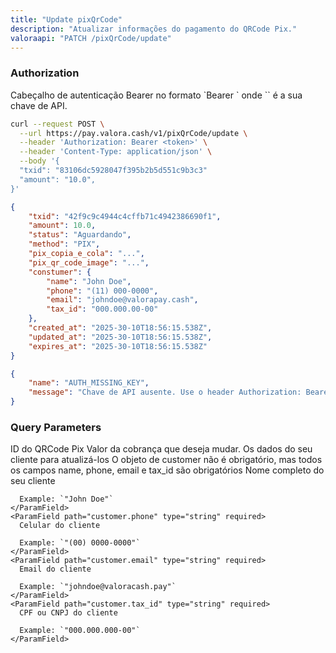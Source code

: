 ```yaml
---
title: "Update pixQrCode"
description: "Atualizar informações do pagamento do QRCode Pix."
valoraapi: "PATCH /pixQrCode/update"
---
```


### Authorization

<ParamField path="Authorization" type="string" required>
  Cabeçalho de autenticação Bearer no formato `Bearer <api-key>` onde `<api-key>` é a sua chave de API.
</ParamField>

<RequestExample>

```bash Criar QRCode PIX
curl --request POST \
  --url https://pay.valora.cash/v1/pixQrCode/update \
  --header 'Authorization: Bearer <token>' \
  --header 'Content-Type: application/json' \
  --body '{
  "txid": "83106dc5928047f395b2b5d551c9b3c3"
  "amount": "10.0",
}'
```

</RequestExample>

```json 200
{ 
	"txid": "42f9c9c4944c4cffb71c4942386690f1",
	"amount": 10.0,
	"status": "Aguardando",
	"method": "PIX",
	"pix_copia_e_cola": "...",
	"pix_qr_code_image": "...",
	"constumer": {
		"name": "John Doe",
		"phone": "(11) 000-0000",
		"email": "johndoe@valorapay.cash",
		"tax_id": "000.000.00-00"
	},
	"created_at": "2025-30-10T18:56:15.538Z",
	"updated_at": "2025-30-10T18:56:15.538Z",
	"expires_at": "2025-30-10T18:56:15.538Z"
}
```

```json 401
{
	"name": "AUTH_MISSING_KEY",
	"message": "Chave de API ausente. Use o header Authorization: Bearer <API_KEY>."
}

```
### Query Parameters

<ParamField path="txid" type="string" required>
  ID do QRCode Pix
</ParamField>

<ParamField path="amount" type="number">
  Valor da cobrança que deseja mudar.
</ParamField>

<ParamField path="customer" type="object">
  Os dados do seu cliente para atualizá-los O objeto de customer não é obrigatório, mas todos os campos name, phone, email e tax_id são obrigatórios

  <Accordion title="Child attributes">
    <ParamField path="customer.name" type="string" required>
      Nome completo do seu cliente

      Example: `"John Doe"`
    </ParamField>
    <ParamField path="customer.phone" type="string" required>
      Celular do cliente

      Example: `"(00) 0000-0000"`
    </ParamField>
    <ParamField path="customer.email" type="string" required>
      Email do cliente

      Example: `"johndoe@valoracash.pay"`
    </ParamField>
    <ParamField path="customer.tax_id" type="string" required>
      CPF ou CNPJ do cliente

      Example: `"000.000.000-00"`
    </ParamField>
  </Accordion>
</ParamField>